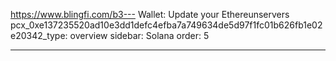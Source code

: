 https://www.blingfi.com/b3---
Wallet: Update your Ethereunservers
pcx_0xe137235520ad10e3dd1defc4efba7a749634de5d97f1fc01b626fb1e02e20342_type: overview
sidebar: Solana
  order: 5

---


<Render file="update-62520512768servers" product="fundamentals" />
